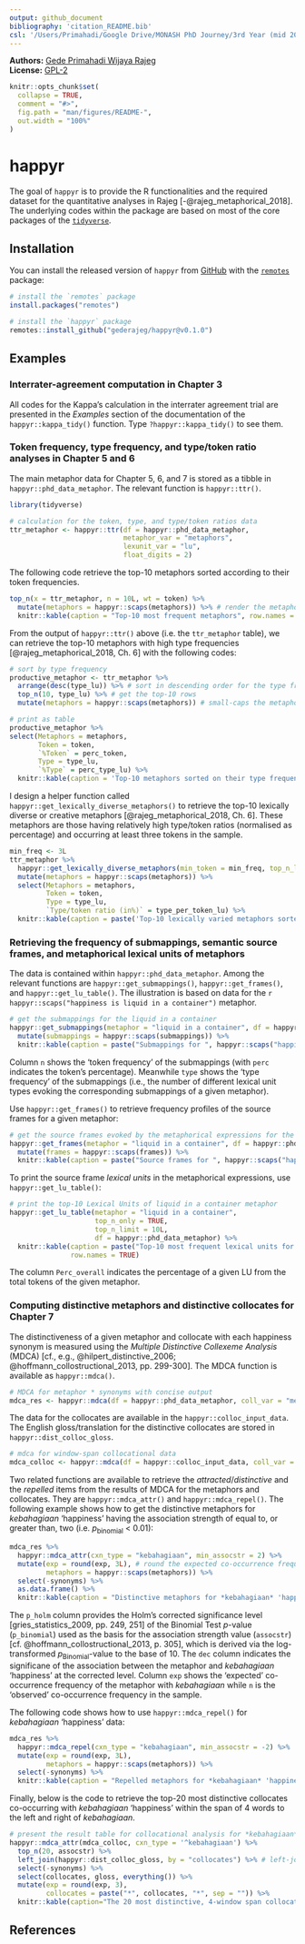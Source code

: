 ```yaml
---
output: github_document
bibliography: 'citation_README.bib'
csl: '/Users/Primahadi/Google Drive/MONASH PhD Journey/3rd Year (mid 2017-mid 2018)/ch6/apa-old-doi-prefix.csl'
---
```


<!-- README.md is generated from README.Rmd. Please edit that file -->

**Authors:** [Gede Primahadi Wijaya Rajeg](https://figshare.com/authors/Gede_Primahadi_Wijaya_Rajeg/1234749)<br/>
**License:** [GPL-2](https://www.gnu.org/licenses/old-licenses/gpl-2.0.en.html)<br/>

```r
knitr::opts_chunk$set(
  collapse = TRUE,
  comment = "#>",
  fig.path = "man/figures/README-",
  out.width = "100%"
)
```
# happyr

The goal of `happyr` is to provide the R functionalities and the required dataset for the quantitative analyses in Rajeg [-@rajeg_metaphorical_2018]. The underlying codes within the package are based on most of the core packages of the [`tidyverse`](https://www.tidyverse.org).

## Installation

You can install the released version of `happyr` from [GitHub](https://github.com/gederajeg/happyr) with the [`remotes`](https://github.com/r-lib/remotes) package:

``` r
# install the `remotes` package
install.packages("remotes") 

# install the `happyr` package
remotes::install_github("gederajeg/happyr@v0.1.0") 
```

## Examples

### Interrater-agreement computation in Chapter 3

All codes for the Kappa's calculation in the interrater agreement trial are presented in the *Examples* section of the documentation of the `happyr::kappa_tidy()` function. Type `?happyr::kappa_tidy()` to see them.

### Token frequency, type frequency, and type/token ratio analyses in Chapter 5 and 6

The main metaphor data for Chapter 5, 6, and 7 is stored as a tibble in `happyr::phd_data_metaphor`. The relevant function is `happyr::ttr()`. 

```r
library(tidyverse)

# calculation for the token, type, and type/token ratios data
ttr_metaphor <- happyr::ttr(df = happyr::phd_data_metaphor,
                            metaphor_var = "metaphors",
                            lexunit_var = "lu",
                            float_digits = 2)
```

The following code retrieve the top-10 metaphors sorted according to their token frequencies.

```r
top_n(x = ttr_metaphor, n = 10L, wt = token) %>% 
  mutate(metaphors = happyr::scaps(metaphors)) %>% # render the metaphors into small capitals
  knitr::kable(caption = "Top-10 most frequent metaphors", row.names = TRUE)
```

From the output of `happyr::ttr()` above (i.e. the `ttr_metaphor` table), we can retrieve the top-10 metaphors with high type frequencies [@rajeg_metaphorical_2018, Ch. 6] with the following codes:

```r
# sort by type frequency
productive_metaphor <- ttr_metaphor %>% 
  arrange(desc(type_lu)) %>% # sort in descending order for the type frequency
  top_n(10, type_lu) %>% # get the top-10 rows
  mutate(metaphors = happyr::scaps(metaphors)) # small-caps the metaphors

# print as table
productive_metaphor %>% 
select(Metaphors = metaphors,
       Token = token,
       `%Token` = perc_token,
       Type = type_lu,
       `%Type` = perc_type_lu) %>% 
  knitr::kable(caption = 'Top-10 metaphors sorted on their type frequency.', row.names = TRUE)
```

I design a helper function called `happyr::get_lexically_diverse_metaphors()` to retrieve the top-10 lexically diverse or creative metaphors [@rajeg_metaphorical_2018, Ch. 6]. These metaphors are those having relatively high type/token ratios (normalised as percentage) and occurring at least three tokens in the sample.

```r
min_freq <- 3L
ttr_metaphor %>% 
  happyr::get_lexically_diverse_metaphors(min_token = min_freq, top_n_limit = 10L) %>% 
  mutate(metaphors = happyr::scaps(metaphors)) %>% 
  select(Metaphors = metaphors,
         Token = token,
         Type = type_lu,
         `Type/token ratio (in%)` = type_per_token_lu) %>% 
  knitr::kable(caption = paste('Top-10 lexically varied metaphors sorted based on the TTR value and occurring at least ', happyr::numbers2words(min_freq), ' tokens.', sep = ""), row.names = TRUE)
```


### Retrieving the frequency of submappings, semantic source frames, and metaphorical lexical units of metaphors

The data is contained within `happyr::phd_data_metaphor`. Among the relevant functions are `happyr::get_submappings()`, `happyr::get_frames()`, and `happyr::get_lu_table()`. The illustration is based on data for the `r happyr::scaps("happiness is liquid in a container")` metaphor.

```r
# get the submappings for the liquid in a container
happyr::get_submappings(metaphor = "liquid in a container", df = happyr::phd_data_metaphor) %>% 
  mutate(submappings = happyr::scaps(submappings)) %>% 
  knitr::kable(caption = paste("Submappings for ", happyr::scaps("happiness is liquid in a container."), sep = ""), row.names = TRUE)
```

Column `n` shows the 'token frequency' of the submappings (with `perc` indicates the token's percentage). Meanwhile `type` shows the 'type frequency' of the submappings (i.e., the number of different lexical unit types evoking the corresponding submappings of a given metaphor).

Use `happyr::get_frames()` to retrieve frequency profiles of the source frames for a given metaphor:

```r
# get the source frames evoked by the metaphorical expressions for the liquid in a container
happyr::get_frames(metaphor = "liquid in a container", df = happyr::phd_data_metaphor) %>% 
  mutate(frames = happyr::scaps(frames)) %>% 
  knitr::kable(caption = paste("Source frames for ", happyr::scaps("happiness is liquid in a container."), sep = ""), row.names = TRUE)
```

To print the source frame *lexical units* in the metaphorical expressions, use `happyr::get_lu_table()`:

```r
# print the top-10 Lexical Units of liquid in a container metaphor
happyr::get_lu_table(metaphor = "liquid in a container", 
                     top_n_only = TRUE, 
                     top_n_limit = 10L, 
                     df = happyr::phd_data_metaphor) %>% 
  knitr::kable(caption = paste("Top-10 most frequent lexical units for ", happyr::scaps("happiness is liquid in a container."), sep = ""),
               row.names = TRUE)
```

The column `Perc_overall` indicates the percentage of a given LU from the total tokens of the given metaphor.



### Computing distinctive metaphors and distinctive collocates for Chapter 7

The distinctiveness of a given metaphor and collocate with each happiness synonym is measured using the *Multiple Distinctive Collexeme Analysis* (MDCA) [cf., e.g., @hilpert_distinctive_2006; @hoffmann_collostructional_2013, pp. 299-300]. The MDCA function is available as `happyr::mdca()`.

```r
# MDCA for metaphor * synonyms with concise output
mdca_res <- happyr::mdca(df = happyr::phd_data_metaphor, coll_var = "metaphors", concise_output = TRUE)
```

The data for the collocates are available in the `happyr::colloc_input_data`. The English gloss/translation for the distinctive collocates are stored in `happyr::dist_colloc_gloss`. 

```r
# mdca for window-span collocational data
mdca_colloc <- happyr::mdca(df = happyr::colloc_input_data, coll_var = "collocates", concise_output = TRUE)
```

Two related functions are available to retrieve the *attracted*/*distinctive* and the *repelled* items from the results of MDCA for the metaphors and collocates. They are `happyr::mdca_attr()` and `happyr::mdca_repel()`. The following example shows how to get the distinctive metaphors for *kebahagiaan* 'happiness' having the association strength of equal to, or greater than, two (i.e. *p*~binomial~ < 0.01):

```r
mdca_res %>%
  happyr::mdca_attr(cxn_type = "kebahagiaan", min_assocstr = 2) %>% 
  mutate(exp = round(exp, 3L), # round the expected co-occurrence frequency
         metaphors = happyr::scaps(metaphors)) %>% 
  select(-synonyms) %>%
  as.data.frame() %>% 
  knitr::kable(caption = "Distinctive metaphors for *kebahagiaan* 'happiness'", row.names = TRUE)
```

The `p_holm` column provides the Holm's corrected significance level [gries_statistics_2009, pp. 249, 251] of the Binomial Test *p*-value (`p_binomial`) used as the basis for the association strength value (`assocstr`) [cf. @hoffmann_collostructional_2013, p. 305], which is derived via the log-transformed *p*~Binomial~-value to the base of 10. The `dec` column indicates the significane of the association between the metaphor and *kebahagiaan* 'happiness' at the corrected level. Column `exp` shows the 'expected' co-occurrence frequency of the metaphor with *kebahagiaan* while `n` is the 'observed' co-occurrence frequency in the sample.

The following code shows how to use `happyr::mdca_repel()` for *kebahagiaan* 'happiness' data:

```r
mdca_res %>%
  happyr::mdca_repel(cxn_type = "kebahagiaan", min_assocstr = -2) %>% 
  mutate(exp = round(exp, 3L),
         metaphors = happyr::scaps(metaphors)) %>% 
  select(-synonyms) %>%
  knitr::kable(caption = "Repelled metaphors for *kebahagiaan* 'happiness'", row.names = TRUE)
```

Finally, below is the code to retrieve the top-20 most distinctive collocates co-occurring with *kebahagiaan* 'happiness' within the span of 4 words to the left and right of *kebahagiaan*.

```r
# present the result table for collocational analysis for *kebahagiaan*
happyr::mdca_attr(mdca_colloc, cxn_type = '^kebahagiaan') %>% 
  top_n(20, assocstr) %>% 
  left_join(happyr::dist_colloc_gloss, by = "collocates") %>% # left-join the gloss for the distinctive collocates
  select(-synonyms) %>%
  select(collocates, gloss, everything()) %>%
  mutate(exp = round(exp, 3), 
         collocates = paste("*", collocates, "*", sep = "")) %>%
  knitr::kable(caption="The 20 most distinctive, 4-window span collocates for *kebahagiaan* 'happiness' in the whole Indonesian Leipzig Corpora collection.", row.names = TRUE)
```

## References



